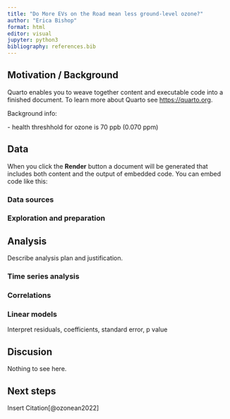 ```yaml
---
title: "Do More EVs on the Road mean less ground-level ozone?"
author: "Erica Bishop"
format: html
editor: visual
jupyter: python3
bibliography: references.bib
---
```


## Motivation / Background

Quarto enables you to weave together content and executable code into a finished document. To learn more about Quarto see <https://quarto.org>.

Background info:

\- health threshhold for ozone is 70 ppb (0.070 ppm)

## Data

When you click the **Render** button a document will be generated that includes both content and the output of embedded code. You can embed code like this:

### Data sources

### Exploration and preparation

## Analysis

Describe analysis plan and justification.

### Time series analysis

### Correlations

### Linear models

Interpret residuals, coefficients, standard error, p value

## Discusion

Nothing to see here.

## Next steps

Insert Citation[@ozonean2022]
